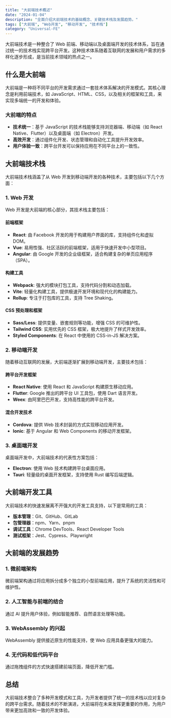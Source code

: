 ```yaml
---
title: "大前端技术概述"
date: "2024-01-04"
description: "全面介绍大前端技术的基础概念、关键技术栈及发展趋势。"
tags: ["大前端", "Web开发", "移动开发", "技术栈"]
category: "Universal-FE"
---
```


大前端技术是一种整合了 Web 前端、移动端以及桌面端开发的技术体系，旨在通过统一的技术栈实现跨平台开发。这种技术体系随着互联网的发展和用户需求的多样化逐步形成，是当前技术领域的热点之一。

## 什么是大前端

大前端是一种将不同平台的开发需求通过一套技术体系解决的开发模式。其核心理念是利用前端技术，如 JavaScript、HTML、CSS，以及相关的框架和工具，来实现多端统一的开发和体验。

### 大前端的特点
- **技术统一**：基于 JavaScript 的技术栈能够支持浏览器端、移动端（如 React Native、Flutter）以及桌面端（如 Electron）开发。
- **高效开发**：通过组件化开发、状态管理和自动化工具提升开发效率。
- **用户体验一致**：跨平台开发可以保持应用在不同平台上的一致性。

## 大前端技术栈

大前端技术栈涵盖了从 Web 开发到移动端开发的各种技术，主要包括以下几个方面：

### 1. Web 开发

Web 开发是大前端的核心部分，其技术栈主要包括：

#### 前端框架
- **React**: 由 Facebook 开发的用于构建用户界面的库，支持组件化和虚拟 DOM。
- **Vue**: 易用性强、社区活跃的前端框架，适用于快速开发中小型项目。
- **Angular**: 由 Google 开发的企业级框架，适合构建复杂的单页应用程序（SPA）。

#### 构建工具
- **Webpack**: 强大的模块打包工具，支持代码分割和动态加载。
- **Vite**: 轻量化构建工具，提供极速开发环境和现代化的构建能力。
- **Rollup**: 专注于打包库的工具，支持 Tree Shaking。

#### CSS 预处理和框架
- **Sass/Less**: 提供变量、嵌套规则等功能，增强 CSS 的可维护性。
- **Tailwind CSS**: 实用优先的 CSS 框架，极大地提升了样式开发效率。
- **Styled Components**: 在 React 中使用的 CSS-in-JS 解决方案。

### 2. 移动端开发

随着移动互联网的发展，大前端逐渐扩展到移动端开发，主要技术包括：

#### 跨平台开发框架
- **React Native**: 使用 React 和 JavaScript 构建原生移动应用。
- **Flutter**: Google 推出的跨平台 UI 工具包，使用 Dart 语言开发。
- **Weex**: 由阿里巴巴开发，支持高性能的跨平台开发。

#### 混合开发技术
- **Cordova**: 提供 Web 技术封装的方式实现移动应用开发。
- **Ionic**: 基于 Angular 和 Web Components 的移动开发框架。

### 3. 桌面端开发

桌面端开发中，大前端技术的代表性方案包括：

- **Electron**: 使用 Web 技术构建跨平台桌面应用。
- **Tauri**: 轻量级的桌面开发框架，支持使用 Rust 编写后端逻辑。

## 大前端开发工具

大前端技术的快速发展离不开强大的开发工具支持，以下是常用的工具：

- **版本管理**：Git、GitHub、GitLab
- **包管理器**：npm、Yarn、pnpm
- **调试工具**：Chrome DevTools、React Developer Tools
- **测试框架**：Jest、Cypress、Playwright

## 大前端的发展趋势

### 1. 微前端架构
微前端架构通过将应用拆分成多个独立的小型前端应用，提升了系统的灵活性和可维护性。

### 2. 人工智能与前端的结合
通过 AI 提升用户体验，例如智能推荐、自然语言处理等功能。

### 3. WebAssembly 的兴起
WebAssembly 提供接近原生的性能支持，使 Web 应用具备更强大的能力。

### 4. 无代码和低代码平台
通过拖拽组件的方式快速搭建前端页面，降低开发门槛。

## 总结

大前端技术整合了多种开发模式和工具，为开发者提供了统一的技术栈以应对复杂的跨平台需求。随着技术的不断演进，大前端将在未来发挥更重要的作用，为用户带来更加高效和一致的开发体验。
